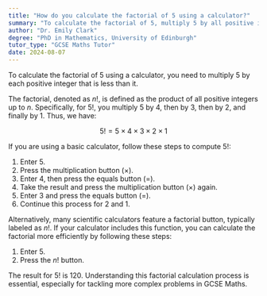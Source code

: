 ```yaml
---
title: "How do you calculate the factorial of 5 using a calculator?"
summary: "To calculate the factorial of 5, multiply 5 by all positive integers less than it; 5 × 4 × 3 × 2 × 1, resulting in 120."
author: "Dr. Emily Clark"
degree: "PhD in Mathematics, University of Edinburgh"
tutor_type: "GCSE Maths Tutor"
date: 2024-08-07
---
```


To calculate the factorial of $5$ using a calculator, you need to multiply $5$ by each positive integer that is less than it.

The factorial, denoted as $n!$, is defined as the product of all positive integers up to $n$. Specifically, for $5!$, you multiply $5$ by $4$, then by $3$, then by $2$, and finally by $1$. Thus, we have:

$$
5! = 5 \times 4 \times 3 \times 2 \times 1
$$

If you are using a basic calculator, follow these steps to compute $5!$:

1. Enter $5$.
2. Press the multiplication button ($\times$).
3. Enter $4$, then press the equals button ($=$).
4. Take the result and press the multiplication button ($\times$) again.
5. Enter $3$ and press the equals button ($=$).
6. Continue this process for $2$ and $1$.

Alternatively, many scientific calculators feature a factorial button, typically labeled as $n!$. If your calculator includes this function, you can calculate the factorial more efficiently by following these steps:

1. Enter $5$.
2. Press the $n!$ button.

The result for $5!$ is $120$. Understanding this factorial calculation process is essential, especially for tackling more complex problems in GCSE Maths.
    
